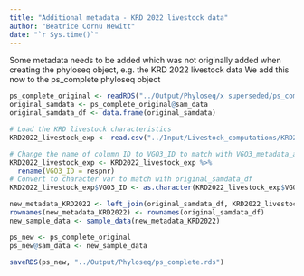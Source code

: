 ```yaml
---
title: "Additional metadata - KRD 2022 livestock data"
author: "Beatrice Cornu Hewitt" 
date: "`r Sys.time()`"
---
```


Some metadata needs to be added which was not originally added when creating the phyloseq object, e.g. the KRD 2022 livestock data
We add this now to the ps_complete phyloseq object

```r
ps_complete_original <- readRDS("../Output/Phyloseq/x superseded/ps_complete.rds")
original_samdata <- ps_complete_original@sam_data
original_samdata_df <- data.frame(original_samdata)

# Load the KRD livestock characteristics
KRD2022_livestock_exp <- read.csv("../Input/Livestock_computations/KRD2022_livestock_characteristics.csv")

# Change the name of column ID to VGO3_ID to match with VGO3_metadata_all
KRD2022_livestock_exp <- KRD2022_livestock_exp %>%
  rename(VGO3_ID = respnr)
# Convert to character var to match with original_samdata_df
KRD2022_livestock_exp$VGO3_ID <- as.character(KRD2022_livestock_exp$VGO3_ID)

new_metadata_KRD2022 <- left_join(original_samdata_df, KRD2022_livestock_exp, by = "VGO3_ID")
rownames(new_metadata_KRD2022) <- rownames(original_samdata_df)
new_sample_data <- sample_data(new_metadata_KRD2022)

ps_new <- ps_complete_original
ps_new@sam_data <- new_sample_data

saveRDS(ps_new, "../Output/Phyloseq/ps_complete.rds")
```
